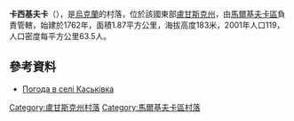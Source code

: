 {{coord|49|40|23|N|39|34|32|E|scale:100000|display=title}}

'''卡西基夫卡'''（{{lang-uk|Каськівка}}），是[[烏克蘭|烏克蘭]]的村落，位於該國東部[[盧甘斯克州|盧甘斯克州]]，由[[馬爾基夫卡區|馬爾基夫卡區]]負責管轄，始建於1762年，面積1.87平方公里，海拔高度183米，2001年人口119，人口密度每平方公里63.5人。

==參考資料==
* [http://weather.in.ua/ua/lyganskaja/10242 Погода в селі Каськівка]

{{DEFAULTSORT:Каськівка}}
[[Category:盧甘斯克州村落|Category:盧甘斯克州村落]]
[[Category:馬爾基夫卡區村落|Category:馬爾基夫卡區村落]]


{{Luhansk-geo-stub}}